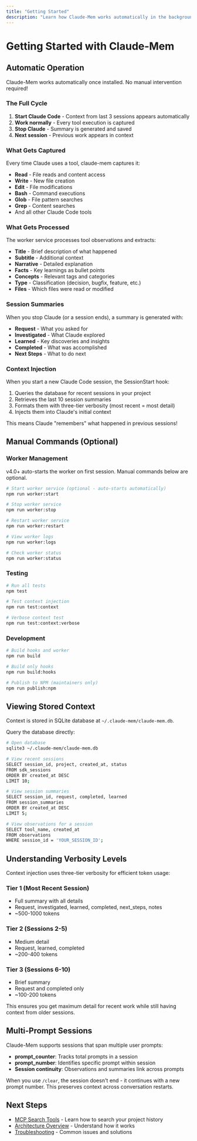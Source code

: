 ```yaml
---
title: "Getting Started"
description: "Learn how Claude-Mem works automatically in the background"
---
```


# Getting Started with Claude-Mem

## Automatic Operation

Claude-Mem works automatically once installed. No manual intervention required!

### The Full Cycle

1. **Start Claude Code** - Context from last 3 sessions appears automatically
2. **Work normally** - Every tool execution is captured
3. **Stop Claude** - Summary is generated and saved
4. **Next session** - Previous work appears in context

### What Gets Captured

Every time Claude uses a tool, claude-mem captures it:

- **Read** - File reads and content access
- **Write** - New file creation
- **Edit** - File modifications
- **Bash** - Command executions
- **Glob** - File pattern searches
- **Grep** - Content searches
- And all other Claude Code tools

### What Gets Processed

The worker service processes tool observations and extracts:

- **Title** - Brief description of what happened
- **Subtitle** - Additional context
- **Narrative** - Detailed explanation
- **Facts** - Key learnings as bullet points
- **Concepts** - Relevant tags and categories
- **Type** - Classification (decision, bugfix, feature, etc.)
- **Files** - Which files were read or modified

### Session Summaries

When you stop Claude (or a session ends), a summary is generated with:

- **Request** - What you asked for
- **Investigated** - What Claude explored
- **Learned** - Key discoveries and insights
- **Completed** - What was accomplished
- **Next Steps** - What to do next

### Context Injection

When you start a new Claude Code session, the SessionStart hook:

1. Queries the database for recent sessions in your project
2. Retrieves the last 10 session summaries
3. Formats them with three-tier verbosity (most recent = most detail)
4. Injects them into Claude's initial context

This means Claude "remembers" what happened in previous sessions!

## Manual Commands (Optional)

### Worker Management

v4.0+ auto-starts the worker on first session. Manual commands below are optional.

```bash
# Start worker service (optional - auto-starts automatically)
npm run worker:start

# Stop worker service
npm run worker:stop

# Restart worker service
npm run worker:restart

# View worker logs
npm run worker:logs

# Check worker status
npm run worker:status
```

### Testing

```bash
# Run all tests
npm test

# Test context injection
npm run test:context

# Verbose context test
npm run test:context:verbose
```

### Development

```bash
# Build hooks and worker
npm run build

# Build only hooks
npm run build:hooks

# Publish to NPM (maintainers only)
npm run publish:npm
```

## Viewing Stored Context

Context is stored in SQLite database at `~/.claude-mem/claude-mem.db`.

Query the database directly:

```bash
# Open database
sqlite3 ~/.claude-mem/claude-mem.db

# View recent sessions
SELECT session_id, project, created_at, status
FROM sdk_sessions
ORDER BY created_at DESC
LIMIT 10;

# View session summaries
SELECT session_id, request, completed, learned
FROM session_summaries
ORDER BY created_at DESC
LIMIT 5;

# View observations for a session
SELECT tool_name, created_at
FROM observations
WHERE session_id = 'YOUR_SESSION_ID';
```

## Understanding Verbosity Levels

Context injection uses three-tier verbosity for efficient token usage:

### Tier 1 (Most Recent Session)
- Full summary with all details
- Request, investigated, learned, completed, next_steps, notes
- ~500-1000 tokens

### Tier 2 (Sessions 2-5)
- Medium detail
- Request, learned, completed
- ~200-400 tokens

### Tier 3 (Sessions 6-10)
- Brief summary
- Request and completed only
- ~100-200 tokens

This ensures you get maximum detail for recent work while still having context from older sessions.

## Multi-Prompt Sessions

Claude-Mem supports sessions that span multiple user prompts:

- **prompt_counter**: Tracks total prompts in a session
- **prompt_number**: Identifies specific prompt within session
- **Session continuity**: Observations and summaries link across prompts

When you use `/clear`, the session doesn't end - it continues with a new prompt number. This preserves context across conversation restarts.

## Next Steps

- [MCP Search Tools](/usage/search-tools) - Learn how to search your project history
- [Architecture Overview](/architecture/overview) - Understand how it works
- [Troubleshooting](/troubleshooting) - Common issues and solutions
